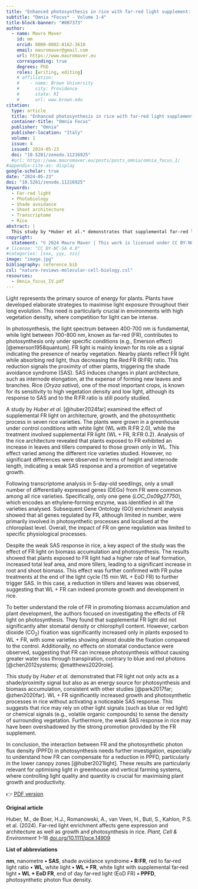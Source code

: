 ```yaml
---
title: "Enhanced photosynthesis in rice with far-red light supplement: unveiling dual roles beyond shade avoidance"
subtitle: "Omnia *Focus* - Volume 1-4"
title-block-banner: "#007373"
author:
  - name: Mauro Maver
    id: mm
    orcid: 0000-0002-8162-3618
    email: mauromaver@gmail.com
    url: https://www.mauromaver.eu
    corresponding: true
    degrees: PhD
    roles: [writing, editing]
    # affiliation: 
    #    - name: Brown University
    #      city: Providence
    #      state: RI
    #      url: www.brown.edu
citation:
  type: article
  title: "Enhanced photosynthesis in rice with far-red light supplement: unveiling dual roles beyond shade avoidance"
  container-title: "Omnia Focus"
  publisher: "Omnia"
  publisher-location: "Italy"
  volume: 1
  issue: 4
  issued: 2024-05-23
  doi: "10.5281/zenodo.11216925"
  #url: https://www.mauromaver.eu/posts/posts_omnia/omnia_focus_I/
#appendix-cite-as: display
google-scholar: true
date: "2024-05-23"
doi: "10.5281/zenodo.11216925"
keywords:
  - Far-red light
  - Photobiology
  - Shade avoidance
  - Shoot architecture
  - Transcriptome
  - Rice
abstract: |
  This study by *Huber et al.* demonstrates that supplemental far-red light significantly enhances growth and photosynthetic efficiency in rice without triggering a strong shade avoidance syndrome response. This suggests that far-red light serves a dual role as an energy source and a proximity signal. These findings are crucial for optimising light management in greenhouse and vertical farming to maximise plant productivity.
copyright:
  statement: "© 2024 Mauro Maver | This work is licensed under CC BY-NC-SA 4.0"
# license: "CC BY-NC-SA 4.0"
#categories: [xxx, yyy, zzz]
image: "image.jpg"
bibliography: reference.bib
csl: "nature-reviews-molecular-cell-biology.csl"
resources: 
  - Omnia_focus_IV.pdf
---
```


::: drop-cap
Light represents the primary source of energy for plants. Plants have developed elaborate strategies to maximise light exposure throughout their long evolution. This need is particularly crucial in environments with high vegetation density, where competition for light can be intense.
:::

In photosynthesis, the light spectrum between 400-700 nm is fundamental, while light between 700-800 nm, known as far-red (FR), contributes to photosynthesis only under specific conditions (e.g., Emerson effect) [@emerson1958quantum]. FR light is mainly known for its role as a signal indicating the presence of nearby vegetation. Nearby plants reflect FR light while absorbing red light, thus decreasing the Red:FR (R:FR) ratio. This reduction signals the proximity of other plants, triggering the shade avoidance syndrome (SAS). SAS induces changes in plant architecture, such as internode elongation, at the expense of forming new leaves and branches. Rice (*Oryza sativa*), one of the most important crops, is known for its sensitivity to high vegetation density and low light, although its response to SAS and to the R:FR ratio is still poorly studied.

A study by *Huber et al.* [@huber2024far] examined the effect of supplemental FR light on architecture, growth, and the photosynthetic process in seven rice varieties. The plants were grown in a greenhouse under control conditions with white light (WL with R:FR 2.0), while the treatment involved supplemental FR light (WL + FR, R:FR 0.2). Analysis of the rice architecture revealed that plants exposed to FR exhibited an increase in leaves and tillers compared to those grown only in WL. This effect varied among the different rice varieties studied. However, no significant differences were observed in terms of height and internode length, indicating a weak SAS response and a promotion of vegetative growth.

Following transcriptome analysis in 5-day-old seedlings, only a small number of differentially expressed genes (DEGs) from FR were common among all rice varieties. Specifically, only one gene (*LOC_Os09g27750*), which encodes an ethylene‐forming enzyme, was identified in all the varieties analysed. Subsequent Gene Ontology (GO) enrichment analysis showed that all genes regulated by FR, although limited in number, were primarily involved in photosynthetic processes and localised at the chloroplast level. Overall, the impact of FR on gene regulation was limited to specific physiological processes.

Despite the weak SAS response in rice, a key aspect of the study was the effect of FR light on biomass accumulation and photosynthesis. The results showed that plants exposed to FR light had a higher rate of leaf formation, increased total leaf area, and more tillers, leading to a significant increase in root and shoot biomass. This effect was further confirmed with FR pulse treatments at the end of the light cycle (15 min WL + EoD FR) to further trigger SAS. In this case, a reduction in tillers and leaves was observed, suggesting that WL + FR can indeed promote growth and development in rice.

To better understand the role of FR in promoting biomass accumulation and plant development, the authors focused on investigating the effects of FR light on photosynthesis. They found that supplemental FR light did not significantly alter stomatal density or chlorophyll content. However, carbon dioxide (CO<sub>2</sub>) fixation was significantly increased only in plants exposed to WL + FR, with some varieties showing almost double the fixation compared to the control. Additionally, no effects on stomatal conductance were observed, suggesting that FR can increase photosynthesis without causing greater water loss through transpiration, contrary to blue and red photons [@chen2012systems; @matthews2020role].

This study by *Huber et al.* demonstrated that FR light not only acts as a shade/proximity signal but also as an energy source for photosynthesis and biomass accumulation, consistent with other studies [@park2017far; @zhen2020far]. WL + FR significantly increased growth and photosynthetic processes in rice without activating a noticeable SAS response. This suggests that rice may rely on other light signals (such as blue or red light) or chemical signals (e.g., volatile organic compounds) to sense the density of surrounding vegetation. Furthermore, the weak SAS response in rice may have been overshadowed by the strong promotion provided by the FR supplement.

In conclusion, the interaction between FR and the photosynthetic photon flux density (PPFD) in photosynthesis needs further investigation, especially to understand how FR can compensate for a reduction in PPFD, particularly in the lower canopy zones [@huber2021light]. These results are particularly relevant for optimising light in greenhouse and vertical farming systems, where controlling light quality and quantity is crucial for maximising plant growth and productivity.

👉 [PDF version](Omnia_focus_IV.pdf "Here you can download the PDF version")

::: {.callout-note appearance="minimal"}
**Original article**

Huber, M., de Boer, H.J., Romanowski, A., van Veen, H., Buti, S., Kahlon, P.S. et al. (2024). Far-red light enrichment affects gene expression and architecture as well as growth and photosynthesis in rice. *Plant, Cell & Environment* 1–18 [doi.org/10.1111/pce.14909](https://doi.org/10.1111/pce.14909)

**List of abbreviations**

**nm**, nanometre **•** **SAS**, shade avoidance syndrome **•** **R:FR**, red to far‐red light ratio **•** **WL**, white light **•** **WL + FR**, white light with supplemental far‐red light **•** **WL + EoD FR**, end of day far‐red light (EoD FR) **•** **PPFD**, photosynthetic photon flux density.
:::
